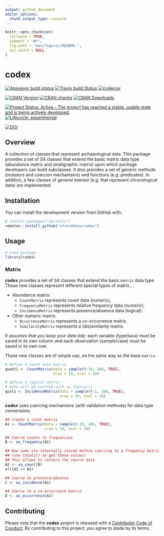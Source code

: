 ```yaml
---
output: github_document
editor_options: 
  chunk_output_type: console
---
```


<!-- README.md is generated from README.Rmd. Please edit that file -->

```r
knitr::opts_chunk$set(
  collapse = TRUE,
  comment = "#>",
  fig.path = "man/figures/README-",
  out.width = NULL
)
```

# codex

<!-- badges: start -->
[![Appveyor build status](https://ci.appveyor.com/api/projects/status/7xt157mqcny0pht1?svg=true)](https://ci.appveyor.com/project/nfrerebeau/codex)
[![Travis build Status](https://travis-ci.org/nfrerebeau/codex.svg?branch=master)](https://travis-ci.org/nfrerebeau/codex)
[![codecov](https://codecov.io/gh/nfrerebeau/codex/branch/master/graph/badge.svg)](https://codecov.io/gh/nfrerebeau/codex)

[![CRAN Version](http://www.r-pkg.org/badges/version/codex)](https://cran.r-project.org/package=codex)
[![CRAN checks](https://cranchecks.info/badges/worst/codex)](https://cran.r-project.org/web/checks/check_results_codex.html)
[![CRAN Downloads](http://cranlogs.r-pkg.org/badges/codex)](https://cran.r-project.org/package=codex)

[![Project Status: Active – The project has reached a stable, usable state and is being actively developed.](https://www.repostatus.org/badges/latest/active.svg)](https://www.repostatus.org/#active)
[![Lifecycle: experimental](https://img.shields.io/badge/lifecycle-maturing-blue.svg)](https://www.tidyverse.org/lifecycle/#maturing)

[![DOI](https://zenodo.org/badge/DOI/xxx.svg)](https://doi.org/xxx)
<!-- badges: end -->

## Overview

A collection of classes that represent archaeological data. This package provides a set of S4 classes that extend the basic matrix data type (abundance matrix and stratigraphic matrix) upon which package developers can build subclasses. It also provides a set of generic methods (mutators and coercion mechanisms) and functions (e.g. predicates). In addition, a few classes of general interest (e.g. that represent chronological data) are implemented.

## Installation

<!--You can install the released version of **codex** from [CRAN](https://CRAN.R-project.org) with:

```r
install.packages("codex")
```

Or-->You can install the development version from GitHub with:

```r
# install.packages("devtools")
remotes::install_github("nfrerebeau/codex")
```

## Usage

```r
# Load package
library(codex)
```

### Matrix
**codex** provides a set of S4 classes that extend the basic `matrix` data type. These new classes represent different special types of matrix.

* Abundance matrix:
    * `CountMatrix` represents count data (numeric),
    * `FrequencyMatrix` represents relative frequency data (numeric).
    * `IncidenceMatrix` represents presence/absence data (logical).
* Other numeric matrix:
    * `OccurrenceMatrix` represents a co-occurrence matrix.
    * `SimilarityMatrix` represents a (dis)similarity matrix.

*It assumes that you keep your data tidy*: each variable (type/taxa) must be saved in its own column and each observation (sample/case) must be saved in its own row.

These new classes are of simple use, on the same way as the base `matrix`:

```r
# Define a count data matrix
quanti <- CountMatrix(data = sample(0:10, 100, TRUE),
                      nrow = 10, ncol = 10)

# Define a logical matrix
# Data will be coerced with as.logical()
quali <- IncidenceMatrix(data = sample(0:1, 100, TRUE),
                         nrow = 10, ncol = 10)
```

**codex** uses coercing mechanisms (with validation methods) for data type conversions:

```r
## Create a count matrix
A1 <- CountMatrix(data = sample(0:10, 100, TRUE),
                  nrow = 10, ncol = 10)

## Coerce counts to frequencies
B <- as_frequency(A1)

## Row sums are internally stored before coercing to a frequency matrix
## (use totals() to get these values)
## This allows to restore the source data
A2 <- as_count(B)
all(A1 == A2)

## Coerce to presence/absence
C <- as_incidence(A1)

## Coerce to a co-occurrence matrix
D <- as_occurrence(A1)
```

## Contributing
Please note that the **codex** project is released with a [Contributor Code of Conduct](https://github.com/nfrerebeau/codex/blob/master/.github/CODE_OF_CONDUCT.md). By contributing to this project, you agree to abide by its terms.
